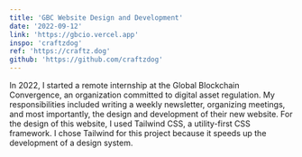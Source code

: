 ```yaml
---
title: 'GBC Website Design and Development'
date: '2022-09-12'
link: 'https://gbcio.vercel.app'
inspo: 'craftzdog'
ref: 'https://craftz.dog'
github: 'https://github.com/craftzdog'
---
```


In 2022, I started a remote internship at the Global Blockchain Convergence,
an organization committed to digital asset regulation.
My responsibilities included writing a weekly newsletter,
organizing meetings, and most importantly,
the design and development of their new website.
For the design of this website, I used Tailwind CSS, a utility-first CSS framework.
I chose Tailwind for this project because it speeds up the development of a design system.
